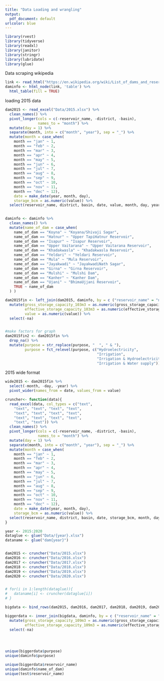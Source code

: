```yaml
---
title: "Data Loading and wrangling"
output:
  pdf_document: default
urlcolor: blue
---
```


```r
library(rvest)
library(tidyverse)
library(readxl)
library(janitor)
library(stringr)
library(lubridate)
library(glue)
```


Data scraping wikipedia

```r
link <- read_html("https://en.wikipedia.org/wiki/List_of_dams_and_reservoirs_in_Maharashtra")
daminfo <- html_node(link, 'table') %>%
  html_table(fill = TRUE)
```


loading 2015 data

```r
dam2015 <- read_excel("Data/2015.xlsx") %>%
  clean_names() %>%
  pivot_longer(cols = c(-reservoir_name, -district, -basin),
               names_to = "month") %>%
  mutate(day = 1) %>%
  separate(month, into = c("month", "year"), sep = "_") %>%
  mutate(month = case_when(
    month == "jan" ~ 1,
    month == "feb" ~ 2,
    month == "mar" ~ 3,
    month == "apr" ~ 4,
    month == "may" ~ 5,
    month == "jun" ~ 6,
    month == "jul" ~ 7,
    month == "aug" ~ 8,
    month == "sep" ~ 9,
    month == "oct" ~ 10,
    month == "nov" ~ 11,
    month == "dec" ~ 12),
    date = make_date(year, month, day),
    storage_bcm = as.numeric(value)) %>%
  select(reservoir_name, district, basin, date, value, month, day, year)
  

daminfo <- daminfo %>%
  clean_names() %>%
  mutate(name_of_dam = case_when(
    name_of_dam == "Koyna" ~ "Koyana/Shivaji Sagar",
    name_of_dam == "Hatnur" ~ "Upper TapiHatnur Reservoir",
    name_of_dam == "Isapur" ~ "Isapur Reservoir",
    name_of_dam == "Upper Vaitarana" ~ "Upper Vaitarana Reservoir",
    name_of_dam == "Khadakwasla" ~ "Khadakwasla Reservoir",
    name_of_dam == "Yeldari" ~ "Yeldari Reservoir",
    name_of_dam == "Mula" ~ "Mula Reservoir",
    name_of_dam == "Jayakwadi" ~ "JayakwadiNath Sagar",
    name_of_dam == "Girna" ~ "Girna Reservoir",
    name_of_dam == "Mulshi" ~ "Mulshi Dam",
    name_of_dam == "Kanher" ~ "Kanher Dam",
    name_of_dam == "Ujani" ~ "BhimaUjjani Reservoir",
    TRUE ~ name_of_dam
  ) )

dam2015fin <- left_join(dam2015, daminfo, by = c ("reservoir_name" = "name_of_dam")) %>%
  mutate(gross_storage_capacity_103m3 = as.numeric(gross_storage_capacity_103m3),
         effective_storage_capacity_103m3 = as.numeric(effective_storage_capacity_103m3),
         value = as.numeric(value)) %>%
  select(-na)


#make factors for graph
dam2015fin2 <- dam2015fin %>%
  drop_na() %>%
  mutate(purpose = str_replace(purpose, "  ", " & "),
         purpose = fct_relevel(purpose, c("Hydroelectricity",
                                          "Irrigation",
                                          "Irrigation & Hydroelectricity",
                                          "Irrigation & Water supply")))
```


2015 wide format

```r
wide2015 <- dam2015fin %>%
  select(-month, -day, -year) %>%
  pivot_wider(names_from = date, values_from = value)
```


```r
cruncher<- function(data){
  read_excel(data, col_types = c("text", 
    "text", "text", "text", "text", 
    "text", "text", "text", "text", 
    "text", "text", "text", "text", 
    "text", "text")) %>%
  clean_names() %>%
  pivot_longer(cols = c(-reservoir_name, -district, -basin),
               names_to = "month") %>%
  mutate(day = 1) %>%
  separate(month, into = c("month", "year"), sep = "_") %>%
  mutate(month = case_when(
    month == "jan" ~ 1,
    month == "feb" ~ 2,
    month == "mar" ~ 3,
    month == "apr" ~ 4,
    month == "may" ~ 5,
    month == "jun" ~ 6,
    month == "jul" ~ 7,
    month == "aug" ~ 8,
    month == "sep" ~ 9,
    month == "oct" ~ 10,
    month == "nov" ~ 11,
    month == "dec" ~ 12),
    date = make_date(year, month, day),
    storage_bcm = as.numeric(value)) %>%
  select(reservoir_name, district, basin, date, storage_bcm, month, day, year)
}

year <- 2015:2020 
dataglue <- glue("Data/{year}.xlsx")
dataname <- glue("dam{year}")


dam2015 <- cruncher("Data/2015.xlsx")
dam2016 <- cruncher("Data/2016.xlsx")
dam2017 <- cruncher("Data/2017.xlsx")
dam2018 <- cruncher("Data/2018.xlsx")
dam2019 <- cruncher("Data/2019.xlsx")
dam2020 <- cruncher("Data/2020.xlsx")


# for(i in 1:length(dataglue)){
#   dataname[i] <- cruncher(dataglue[i])
# }

bigdata <- bind_rows(dam2015, dam2016, dam2017, dam2018, dam2019, dam2020)

biggerdata <- inner_join(bigdata, daminfo, by = c ("reservoir_name" = "name_of_dam")) %>%
  mutate(gross_storage_capacity_109m3 = as.numeric(gross_storage_capacity_103m3)/1000000,
         effective_storage_capacity_109m3 = as.numeric(effective_storage_capacity_103m3)/1000000) %>%
  select(-na)




unique(biggerdata$purpose)
unique(daminfo$purpose)

unique(biggerdata$reservoir_name)
unique(daminfo$name_of_dam)
unique(test$reservoir_name)
```

